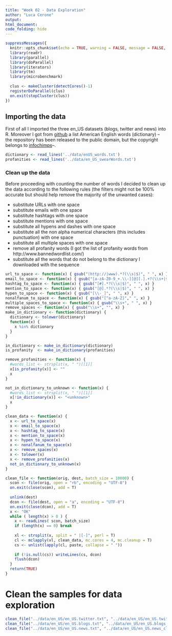 ```yaml
---
title: "Week 02 - Data Exploration"
author: "Luca Cerone"
output: 
html_document:
code_folding: hide
---
```


```r
suppressMessages({
  knitr::opts_chunk$set(echo = TRUE, warning = FALSE, message = FALSE, error = FALSE)
  library(readr)
  library(parallel)
  library(doParallel)
  library(iterators)
  library(tm)
  library(microbenchmark)
  
  clus <- makeCluster(detectCores()-1)
  registerDoParallel(clus)
  on.exit(stopCluster(clus))
})
```

## Importing the data

First of all I imported the three en_US datasets (blogs, twitter and news) into R.
Moreover I got from [github](https://github.com/dwyl/english-words) a list American English words (dictionary)
-- the repository has been released to the public domain, but the copyright belongs to [infochimps](http://www.infochimps.com)--.

```r
dictionary <- read_lines('../data/enUS_words.txt')
profanities <- read_lines('../data/en_US_swearWords.txt')
```

### Clean up the data

Before proceeding with counting the number of words I decided to clean up the data
according to the following rules (the filters might not be 100% accurate but should help remove
the majority of the unwanted cases):

- substitute URLs with one space
- substitute emails with one space
- substitute hashtags with one space
- substitute mentions with one space
- substitute all hypens and dashes with one space
- substitute all the non alpha numerical characters (this includes punctuation) with one space
- substitute all multiple spaces with one space
- remove all profanity words (I got the list of profanity words from http://www.bannedwordlist.com/)
- substitute all the words that do not belong to the dictionary I downloaded with 
the sequence <unknown>

```r
url_to_space <- function(x) { gsub("(http://|www).*?(\\s|$)", " ", x) }
email_to_space <- function(x) { gsub("[a-zA-Z0-9_+.\\-][@][.].+?(\\s+|$)", " ", x) }
hashtag_to_space <- function(x) { gsub("[#].*?(\\s|$)", " ", x) }
mention_to_space <- function(x) { gsub("[@].*?(\\s|$)", " ", x) }
hypen_to_space <- function(x) { gsub("[\\-_]", " ", x) }
nonalfanum_to_space <- function(x) { gsub("[^a-zA-Z]"," ", x) }
multiple_spaces_to_space <- function(x) { gsub("\\s+", " ", x) }
remove_spaces <- function(x) { gsub("\\s+", "", x) }
make_in_dictionary <- function(dictionary) {
  dictionary <- tolower(dictionary)
  function(x) {
    x %in% dictionary
  }
}

in_dictionary <- make_in_dictionary(dictionary)
is_profanity  <- make_in_dictionary(profanities)

remove_profanities <- function(x) {
  #words_list <- strsplit(x, " ")[[1]]
  x[is_profanity(x)] <- ""
  x
}

not_in_dictionary_to_unknown <- function(x) {
  #words_list <- strsplit(x, " ")[[1]]
  x[!in_dictionary(x)] <- "<unknown>"
  x
}

clean_data <- function(x) {
  x <- url_to_space(x)
  x <- email_to_space(x)
  x <- hashtag_to_space(x)
  x <- mention_to_space(x)
  x <- hypen_to_space(x)
  x <- nonalfanum_to_space(x)
  x <- remove_spaces(x)
  x <- tolower(x)
  x <- remove_profanities(x)
  not_in_dictionary_to_unknown(x)
}

clean_file <- function(orig, dest, batch_size = 10000) {
  scon <- file(orig, open = "rb", encoding = "UTF-8")
  on.exit(close(scon), add = T)
  
  unlink(dest)
  dcon <- file(dest, open = "a", encoding = "UTF-8")
  on.exit(close(dcon), add = T)
  x <- "OK"
  while ( length(x) > 0 ) {
    x <- readLines( scon, batch_size)
    if (length(x) == 0) break
    
    xl <- strsplit(x, split = " |[-]", perl = T)
    cl <- mclapply(xl, clean_data, mc.cores = 4, mc.cleanup = T)
    cs <- unlist(lapply(cl, paste, collapse = " "))
    
    if (!is.null(cs)) writeLines(cs, dcon)
    flush(dcon)
  }
  return(TRUE)
}
```

# Clean the samples for data exploration
```r
clean_file("../data/en_US/en_US.twitter.txt", "../data/en_US/en_US.twitter_cleaned.txt", 25000)
clean_file("../data/en_US/en_US.blogs.txt", "../data/en_US/en_US.blogs_cleaned.txt", 25000)
clean_file("../data/en_US/en_US.news.txt", "../data/en_US/en_US.news_cleaned.txt", 25000)
```

